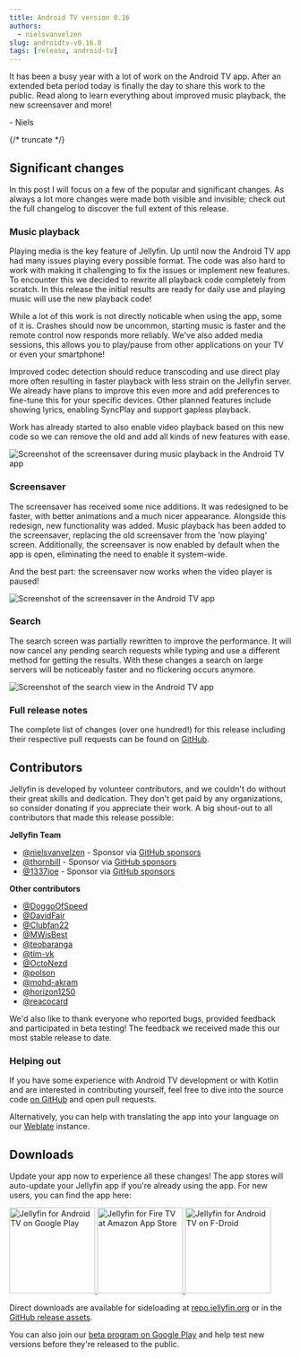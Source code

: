 ```yaml
---
title: Android TV version 0.16
authors:
  - nielsvanvelzen
slug: androidtv-v0.16.0
tags: [release, android-tv]
---
```


It has been a busy year with a lot of work on the Android TV app. After an extended beta period today is finally the day to share this work
to the public. Read along to learn everything about improved music playback, the new screensaver and more!

\- Niels

{/* truncate */}

## Significant changes

In this post I will focus on a few of the popular and significant changes. As always a lot more changes were made both visible and
invisible; check out the full changelog to discover the full extent of this release.

### Music playback

Playing media is the key feature of Jellyfin. Up until now the Android TV app had many issues playing every possible format. The code
was also hard to work with making it challenging to fix the issues or implement new features. To encounter this we decided to rewrite all
playback code completely from scratch. In this release the initial results are ready for daily use and playing music will use the new
playback code!

While a lot of this work is not directly noticable when using the app, some of it is. Crashes should now be uncommon, starting music is
faster and the remote control now responds more reliably. We've also added media sessions, this allows you to play/pause from other
applications on your TV or even your smartphone!

Improved codec detection should reduce transcoding and use direct play more often resulting in faster playback with less strain on the
Jellyfin server. We already have plans to improve this even more and add preferences to fine-tune this for your specific devices. Other
planned features include showing lyrics, enabling SyncPlay and support gapless playback.

Work has already started to also enable video playback based on this new code so we can remove the old and add all kinds of new features
with ease.

![Screenshot of the screensaver during music playback in the Android TV app](./screensaver-music.png)

### Screensaver

The screensaver has received some nice additions. It was redesigned to be faster, with better animations and a much nicer appearance.
Alongside this redesign, new functionality was added. Music playback has been added to the screensaver, replacing the old screensaver from
the 'now playing' screen. Additionally, the screensaver is now enabled by default when the app is open, eliminating the need to enable it
system-wide.

And the best part: the screensaver now works when the video player is paused!

![Screenshot of the screensaver in the Android TV app](./screensaver.png)

### Search

The search screen was partially rewritten to improve the performance. It will now cancel any pending search requests while typing and use
a different method for getting the results. With these changes a search on large servers will be noticeably faster and no flickering occurs
anymore.

![Screenshot of the search view in the Android TV app](./search.png)

### Full release notes

The complete list of changes (over one hundred!) for this release including their respective pull requests can be found on
[GitHub](https://github.com/jellyfin/jellyfin-androidtv/releases/tag/v0.16.0).

## Contributors

Jellyfin is developed by volunteer contributors, and we couldn't do without their great skills and dedication. They don't get paid by any
organizations, so consider donating if you appreciate their work. A big shout-out to all contributors that made this release possible:

**Jellyfin Team**

- [@nielsvanvelzen](https://github.com/nielsvanvelzen) - Sponsor via [GitHub sponsors](https://github.com/sponsors/nielsvanvelzen)
- [@thornbill](https://github.com/thornbill) - Sponsor via [GitHub sponsors](https://github.com/sponsors/thornbill)
- [@1337joe](https://github.com/1337joe) - Sponsor via [GitHub sponsors](https://github.com/sponsors/1337joe)

**Other contributors**

- [@DoggoOfSpeed](https://github.com/DoggoOfSpeed)
- [@DavidFair](https://github.com/DavidFair)
- [@Clubfan22](https://github.com/Clubfan22)
- [@MWisBest](https://github.com/MWisBest)
- [@teobaranga](https://github.com/teobaranga)
- [@tim-vk](https://github.com/tim-vk)
- [@OctoNezd](https://github.com/OctoNezd)
- [@polson](https://github.com/polson)
- [@mohd-akram](https://github.com/mohd-akram)
- [@horizon1250](https://github.com/horizon1250)
- [@reacocard](https://github.com/reacocard)

We'd also like to thank everyone who reported bugs, provided feedback and participated in beta testing! The feedback we received made this
our most stable release to date.

### Helping out

If you have some experience with Android TV development or with Kotlin and are interested in contributing yourself,
feel free to dive into the source code [on GitHub](https://github.com/jellyfin/jellyfin-androidtv) and open pull requests.

Alternatively, you can help with translating the app into your language on our
[Weblate](https://translate.jellyfin.org/engage/jellyfin-android/) instance.

## Downloads

Update your app now to experience all these changes! The app stores will auto-update your Jellyfin app if you're already using the app. For
new users, you can find the app here:

<a className='margin-right--md' href='https://play.google.com/store/apps/details?id=org.jellyfin.androidtv'>
  <img width='153' alt='Jellyfin for Android TV on Google Play' src='/images/store-icons/google-play.png' />
</a>

<a className='margin-right--md' href='https://www.amazon.com/gp/product/B07TX7Z725'>
  <img width='153' alt='Jellyfin for Fire TV at Amazon App Store' src='/images/store-icons/amazon.png' />
</a>

<a href='https://f-droid.org/en/packages/org.jellyfin.androidtv/'>
  <img width='153' alt='Jellyfin for Android TV on F-Droid' src='/images/store-icons/fdroid.png' />
</a>

Direct downloads are available for sideloading at [repo.jellyfin.org](https://repo.jellyfin.org/releases/client/androidtv/)
or in the [GitHub release assets](https://github.com/jellyfin/jellyfin-androidtv/releases/tag/v0.16.0).

You can also join our [beta program on Google Play](https://play.google.com/apps/testing/org.jellyfin.androidtv) and help test new versions
before they're released to the public.
